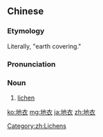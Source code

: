 ==Chinese==
{{zh-forms}}

===Etymology===
Literally, "earth covering."

===Pronunciation===
{{zh-pron
|m=dìyī
|c=dei6 ji1
|mn=tē-i/tōe-i
|cat=n
}}

===Noun===
{{zh-noun}}

# [[lichen]]

[[Category:zh:Lichens]]

[[ko:地衣]]
[[mg:地衣]]
[[ja:地衣]]
[[zh:地衣]]